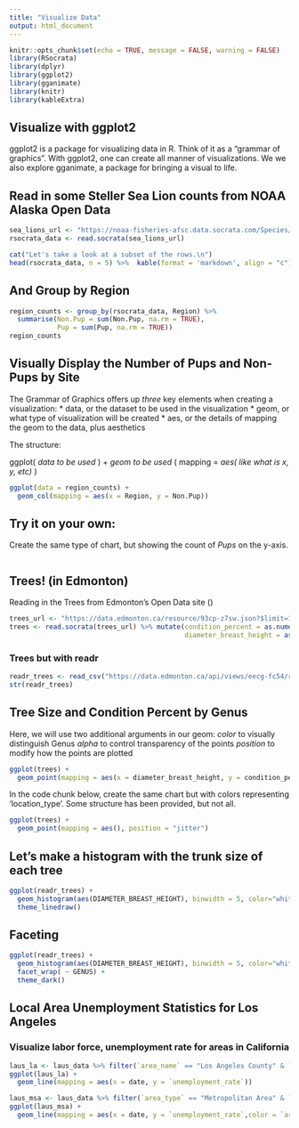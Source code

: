 ```yaml
---
title: "Visualize Data"
output: html_document
---
```


```r
knitr::opts_chunk$set(echo = TRUE, message = FALSE, warning = FALSE)
library(RSocrata)
library(dplyr)
library(ggplot2)
library(gganimate)
library(knitr)
library(kableExtra)
```

## Visualize with ggplot2

ggplot2 is a package for visualizing data in R. Think of it as a "grammar of graphics".
With ggplot2, one can create all manner of visualizations. We we also explore gganimate, a package for bringing a visual to life. 

## Read in some Steller Sea Lion counts from NOAA Alaska Open Data

```r
sea_lions_url <- "https://noaa-fisheries-afsc.data.socrata.com/Species/2016-Counts-of-Steller-Sea-Lions-Pups-Adults-and-J/cntk-5zqj"
rsocrata_data <- read.socrata(sea_lions_url)

cat("Let's take a look at a subset of the rows.\n")
head(rsocrata_data, n = 5) %>%  kable(format = 'markdown', align = "c")
```

## And Group by Region

```r
region_counts <- group_by(rsocrata_data, Region) %>% 
  summarise(Non.Pup = sum(Non.Pup, na.rm = TRUE),
            Pup = sum(Pup, na.rm = TRUE))
region_counts
```

## Visually Display the Number of Pups and Non-Pups by Site

The Grammar of Graphics offers up *three* key elements when creating a visualization:
* data, or the dataset to be used in the visualization
* geom, or what type of visualization will be created
* aes, or the details of mapping the geom to the data, plus aesthetics

The structure:

ggplot( *data to be used* ) +
  *geom to be used* ( mapping = *aes( like what is x, y, etc)* )

```r
ggplot(data = region_counts) +
  geom_col(mapping = aes(x = Region, y = Non.Pup))
```

## Try it on your own:
Create the same type of chart, but showing the count of *Pups* on the y-axis. 

```r


```

## Trees! (in Edmonton)

Reading in the Trees from Edmonton's Open Data site ()

```r
trees_url <- "https://data.edmonton.ca/resource/93cp-z7sw.json?$limit=100000"  ## Just 100,000 records to make things a little faster
trees <- read.socrata(trees_url) %>% mutate(condition_percent = as.numeric(condition_percent),
                                            diameter_breast_height = as.numeric(diameter_breast_height))
```

### Trees but with readr

```r
readr_trees <- read_csv("https://data.edmonton.ca/api/views/eecg-fc54/rows.csv?accessType=DOWNLOAD")
str(readr_trees)

```


## Tree Size and Condition Percent by Genus
Here, we will use two additional arguments in our geom: 
*color* to visually distinguish Genus
*alpha* to control transparency of the points
*position* to modify how the points are plotted

```r
ggplot(trees) +
  geom_point(mapping = aes(x = diameter_breast_height, y = condition_percent, color = genus, alpha = 0.8), position = "jitter")
```

In the code chunk below, create the same chart but with colors representing 'location_type'. Some structure has been provided, but not all. 

```r
ggplot(trees) +
  geom_point(mapping = aes(), position = "jitter")
```

## Let's make a histogram with the trunk size of each tree

```r
ggplot(readr_trees) +
  geom_histogram(aes(DIAMETER_BREAST_HEIGHT), binwidth = 5, color="white") +
  theme_linedraw()
```



## Faceting

```r
ggplot(readr_trees) +
  geom_histogram(aes(DIAMETER_BREAST_HEIGHT), binwidth = 5, color="white") +
  facet_wrap( ~ GENUS) +
  theme_dark()
```


## Local Area Unemployment Statistics for Los Angeles
### Visualize labor force, unemployment rate for areas in California

```r
laus_la <- laus_data %>% filter(`area_name` == "Los Angeles County" & `seasonally_adjusted_y_n` == "Y")
ggplot(laus_la) +
  geom_line(mapping = aes(x = date, y = `unemployment_rate`)) 

```

```r
laus_msa <- laus_data %>% filter(`area_type` == "Metropolitan Area" & `seasonally_adjusted_y_n` == "Y")
ggplot(laus_msa) +
  geom_line(mapping = aes(x = date, y = `unemployment_rate`,color = `area_name`))

```


















